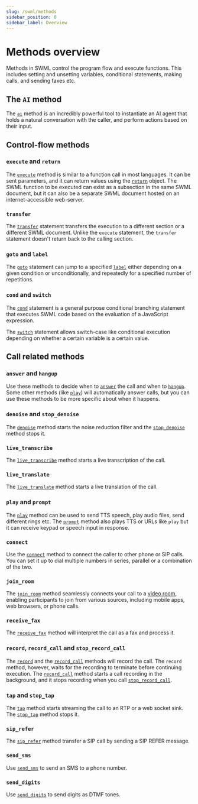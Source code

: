 ```yaml
---
slug: /swml/methods
sidebar_position: 0
sidebar_label: Overview
---
```


# Methods overview

Methods in SWML control the program flow and execute functions.
This includes setting and unsetting variables, conditional statements,
making calls, and sending faxes etc.

## **The `AI` method**

The [`ai`](./ai/index.mdx) method is an incredibly powerful tool to instantiate an AI agent
that holds a natural conversation with the caller, and perform actions based on their input.

## **Control-flow methods**

### `execute` and `return`

The [`execute`](./execute.mdx) method is similar to a function call in most languages. It can be sent parameters,
and it can return values using the [`return`](./return.mdx) object. The SWML function to be executed can
exist as a subsection in the same SWML document, but it can also be a separate SWML document hosted on
an internet-accessible web-server.

### `transfer`

The [`transfer`](/swml/methods/transfer) statement transfers the execution to a different section or
a different SWML document. Unlike the `execute` statement, the `transfer` statement doesn't return
back to the calling section.

### `goto` and `label`

The [`goto`](./goto.mdx) statement can jump to a specified [`label`](./label.mdx) either depending on a
given condition or unconditionally, and repeatedly for a specified number of repetitions.

### `cond` and `switch`

The [`cond`](./cond.mdx) statement is a general purpose conditional branching statement that
executes SWML code based on the evaluation of a JavaScript expression.

The [`switch`](./switch.mdx) statement allows switch-case like conditional execution depending on whether a certain variable is
a certain value.

## **Call related methods**

### `answer` and `hangup`

Use these methods to decide when to [`answer`](./answer.mdx) the call
and when to [`hangup`](./hangup.mdx). Some other methods (like [`play`](./play.mdx))
will automatically answer calls, but you can use these methods to be more
specific about when it happens.

### `denoise` and `stop_denoise`

The [`denoise`](./denoise.mdx) method starts the noise reduction filter and the
[`stop_denoise`](./stop_denoise.mdx) method stops it.


### `live_transcribe`

The [`live_transcribe`](./live_transcribe/index.mdx) method starts a live transcription of the call.

### `live_translate`

The [`live_translate`](./live_translate/index.mdx) method starts a live translation of the call.

### `play` and `prompt`

The [`play`](./play.mdx) method can be used to send TTS speech, play audio files, send different rings etc.
The [`prompt`](./prompt.mdx) method also plays TTS or URLs like `play` but it can receive
keypad or speech input in response.

### `connect`

Use the [`connect`](./connect/index.mdx) method to connect the caller to other phone or SIP calls.
You can set it up to dial multiple numbers in series, parallel or a combination of the two.

### `join_room`

The [`join_room`](./join_room.mdx) method seamlessly connects your call to a
[video room](/video/conference), enabling participants to
join from various sources, including mobile apps, web browsers, or phone calls.

### `receive_fax`

The [`receive_fax`](./receive_fax.mdx) method will interpret the call as a fax and process it.

### `record`, `record_call` and `stop_record_call`

The [`record`](./record.mdx) and the [`record_call`](./record_call.mdx) methods will record
the call. The `record` method, however, waits for the recording to terminate before continuing
execution. The [`record_call`](./record_call.mdx) method starts a call recording in the
background, and it stops recording when you call [`stop_record_call`](./stop_record_call.mdx).

### `tap` and `stop_tap`

The [`tap`](./tap.mdx) method starts streaming the call to an RTP or a web socket sink.
The [`stop_tap`](./stop_tap.mdx) method stops it.

### `sip_refer`

The [`sip_refer`](./sip_refer.mdx) method transfer a SIP call by sending a SIP REFER
message.

### `send_sms`

Use [`send_sms`](./send_sms.mdx) to send an SMS to a phone number.

### `send_digits`

Use [`send_digits`](./send_digits.mdx) to send digits as DTMF tones.
